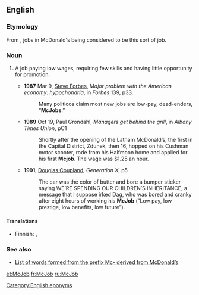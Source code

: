 ==English==
{{wikipedia}}

===Etymology===
From {{prefix|Mc|job|lang=en}}, jobs in McDonald's being considered to be this sort of job.

===Noun===
{{en-noun}}

# {{context|slang|pejorative|lang=en}} A job paying low wages, requiring few skills and having little opportunity for promotion.
#* '''1987''' Mar 9, [[w:Steve Forbes|Steve Forbes]], ''Major problem with the American economy: hypochondria'', in ''Forbes'' 139, p33.
#*: Many politicos claim most new jobs are low-pay, dead-enders, “'''McJobs'''.”
#* '''1989''' Oct 19, Paul Grondahl, ''Managers get behind the grill'', in ''Albany Times Union'', pC1
#*: Shortly after the opening of the Latham McDonald’s, the first in the Capital District, Zdunek, then 16, hopped on his Cushman motor scooter, rode from his Halfmoon home and applied for his first '''Mcjob'''. The wage was $1.25 an hour.
#* '''1991''', [[w:Douglas Coupland|Douglas Coupland]], ''Generation X'', p5
#*: The car was the color of butter and bore a bumper sticker saying WE’RE SPENDING OUR CHILDREN’S INHERITANCE, a message that I suppose irked Dag, who was bored and cranky after eight hours of working his '''McJob''' (“Low pay, low prestige, low benefits, low future”).

====Translations====
{{trans-top|low-paying, unskilled job}}
* Finnish: {{t|fi|paskaduuni}}, {{t|fi|hanttihomma}}
{{trans-mid}}
{{trans-bottom}}

===See also===
* [[w:McWords|List of words formed from the prefix Mc- derived from McDonald’s]]

[[Category:English eponyms]]
[[et:McJob]]
[[fr:McJob]]
[[ru:McJob]]